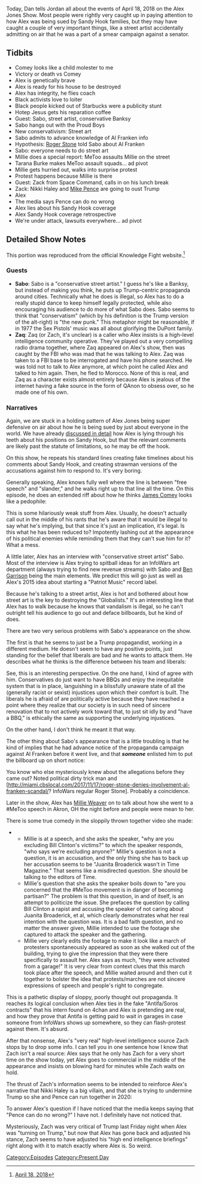 {{DEFAULTSORT:
    #_EPISODE_0152:April 18, 2018
}}{{Episode
    | title           = April 18, 2018
    | caption         = Listen to this episode on [https://knowledgefight.libsyn.com/knowledge-fight-april-18-2018-0 Libsyn] [https://open.spotify.com/episode/2gmeWVBrdNEZ6LGsMr8PdB Spotify], Read the [[Transcript/152: April 18, 2018|Unofficial Transcript]]
    | episodeNumber   = 152
    | length          = 01:53:29
    | airDate         = April 20, 2018
    | coverageDate    = April 18, 2018
    | episodeType     = [[:Category:Present Day|Present Day]]
    | appearance      = [[James Comey]], [[Hotep Jesus]], [[Sabo]], [[Al Franken]], [[Millie Weaver]], [[Tarana Burke]], [[Zack from Space Command]], [[Nikki Haley]], [[Mike Pence]]
    | previousEpisode = [[151: April 16, 2018]]
    | nextEpisode     = [[153: More Mark Richards Fun]]
}}

{{Stub}}

Today, Dan tells Jordan all about the events of April 18, 2018 on the Alex Jones Show. Most people were rightly very caught up in paying attention to how Alex was being sued by Sandy Hook families, but they may have caught a couple of very important things, like a street artist accidentally admitting on air that he was a part of a smear campaign against a senator.

==Tidbits==

*Comey looks like a child molester to me
*Victory or death vs Comey
*Alex is genetically brave
*Alex is ready for his house to be destroyed
*Alex has integrity, he flies coach
*Black activists love to loiter
*Black people kicked out of Starbucks were a publicity stunt
*Hotep Jesus gets his reparation coffee
*Guest: Sabo, street artist, conservative Banksy
*Sabo hangs out with the Proud Boys
*New conservativism: Street art
*Sabo admits to advance knowledge of Al Franken info
*Hypothesis: [[Roger Stone]] told Sabo about Al Franken
*Sabo: everyone needs to do street art
*Millie does a special report: MeToo assaults Millie on the street
*Tarana Burke makes MeToo assault squads... ad pivot
*Millie gets hurried out, walks into surprise protest
*Protest happens because Millie is there
*Guest: Zack from Space Command, calls in on his lunch break
*Zack: Nikki Haley and [[Mike Pence]] are going to oust Trump
*Alex
*The media says Pence can do no wrong
*Alex lies about his Sandy Hook coverage
*Alex Sandy Hook coverage retrospective
*We're under attack, lawsuits everywhere... ad pivot

==Detailed Show Notes==

This portion was reproduced from the official Knowledge Fight website.<ref>[https://knowledgefight.com/the-past/2018/4/18/april-18-2018 April 18, 2018]</ref>

===Guests===

*'''Sabo''': Sabo is a "conservative street artist." I guess he's like a Banksy, but instead of making you think, he puts up Trump-centric propaganda around cities. Technically what he does is illegal, so Alex has to do a really stupid dance to keep himself legally protected, while also encouraging his audience to do more of what Sabo does. Sabo seems to think that "conservatism" (which by his definition is the Trump version of the alt-right) is "the new punk." This metaphor might be reasonable, if in 1977 the Sex Pistols' music was all about glorifying the DuPont family.
*'''Zaq''': Zaq (or Zach, it's unclear) is a caller who Alex insists is a high-level intelligence community operative. They've played out a very compelling radio drama together, where Zaq appeared on Alex's show, then was caught by the FBI who was mad that he was talking to Alex. Zaq was taken to a FBI base to be interrogated and have his phone searched. He was told not to talk to Alex anymore, at which point he called Alex and talked to him again. Then, he fled to Morocco. None of this is real, and Zaq as a character exists almost entirely because Alex is jealous of the internet having a fake source in the form of QAnon to obsess over, so he made one of his own.

===Narratives===

Again, we are stuck in a holding pattern of Alex Jones being super defensive on air about how he is being sued by just about everyone in the world. We have already [https://knowledgefight.com/business/2018/4/18/alex-jones-self-defense-about-sandy-hook-is-bullshit discussed in detail] how Alex is lying through his teeth about his positions on Sandy Hook, but that the relevant comments are likely past the statute of limitations, so he may be off the hook.

On this show, he repeats his standard lines creating fake timelines about his comments about Sandy Hook, and creating strawman versions of the accusations against him to respond to. It's very boring.

Generally speaking, Alex knows fully well where the line is between "free speech" and "slander," and he walks right up to that line all the time. On this episode, he does an extended riff about how he thinks [[James Comey]] looks like a pedophile:

This is some hilariously weak stuff from Alex. Usually, he doesn't actually call out in the middle of his rants that he's aware that it would be illegal to say what he's implying, but that since it's just an implication, it's legal. Is this what he has been reduced to? Impotently lashing out at the appearance of his political enemies while reminding them that they can't sue him for it? What a mess.

A little later, Alex has an interview with "conservative street artist" Sabo. Most of the interview is Alex trying to spitball ideas for an InfoWars art department (always trying to find new revenue streams) with Sabo and [[Ben Garrison]] being the main elements. We predict this will go just as well as Alex's 2015 idea about starting a "Patriot Music" record label.

Because he's talking to a street artist, Alex is hot and bothered about how street art is the key to destroying the "Globalists." It's an interesting line that Alex has to walk because he knows that vandalism is illegal, so he can't outright tell his audience to go out and deface billboards, but he kind of does.

There are two very serious problems with Sabo's appearance on the show.

The first is that he seems to just be a Trump propagandist, working in a different medium. He doesn't seem to have any positive points, just standing for the belief that liberals are bad and he wants to attack them. He describes what he thinks is the difference between his team and liberals:

See, this is an interesting perspective. On the one hand, I kind of agree with him. Conservatives do just want to have BBQs and enjoy the inequitable system that is in place, languishing in a blissfully unaware state of all the (generally racist or sexist) injustices upon which their comfort is built. The liberals he is afraid of are politically active because they have reached a point where they realize that our society is in such need of sincere renovation that to not actively work toward that, to just sit idly by and "have a BBQ," is ethically the same as supporting the underlying injustices.

On the other hand, I don't think he meant it that way.

The other thing about Sabo's appearance that is a little troubling is that he kind of implies that he had advance notice of the propaganda campaign against Al Franken before it went live, and that '''''someone''''' enlisted him to put the billboard up on short notice:

You know who else mysteriously knew about the allegations before they came out? Noted political dirty trick man and [http://miami.cbslocal.com/2017/11/17/roger-stone-denies-involvement-al-franken-scandal/? InfoWars regular Roger Stone]. Probably a coincidence.

Later in the show, Alex has [[Millie Weaver]] on to talk about how she went to a #MeToo speech in Akron, OH the night before and people were mean to her.

There is some true comedy in the sloppily thrown together video she made:

**Millie is at a speech, and she asks the speaker, "why are you excluding Bill Clinton's victims?" to which the speaker responds, "who says we're excluding anyone?" Millie's question is not a question, it is an accusation, and the only thing she has to back up her accusation seems to be "Juanita Broaderick wasn't in Time Magazine." That seems like a misdirected question. She should be talking to the editors of Time.
**Millie's question that she asks the speaker boils down to "are you concerned that the #MeToo movement is in danger of becoming partisan?" The problem is that this question, in and of itself, is an attempt to politicize the issue. She prefaces the question by calling Bill Clinton a rapist and accusing the speaker of not caring about Juanita Broaderick, et al, which clearly demonstrates what her real intention with the question was. It is a bad faith question, and no matter the answer given, Millie intended to use the footage she captured to attack the speaker and the gathering.
**Millie very clearly edits the footage to make it look like a march of protesters spontaneously appeared as soon as she walked out of the building, trying to give the impression that they were there specifically to assault her. Alex says as much, "they were activated from a garage!" It is very clear from context clues that this march took place after the speech, and Millie waited around and then cut it together to bolster the idea that protests/marches are not sincere expressions of speech and people's right to congregate.

This is a pathetic display of sloppy, poorly thought out propaganda. It reaches its logical conclusion when Alex ties in the fake "Antifa/Soros contracts" that his intern found on 4chan and Alex is pretending are real, and how they prove that Antifa is getting paid to wait in garages in case someone from InfoWars shows up somewhere, so they can flash-protest against them. It's absurd.

After that nonsense, Alex's "very real" high-level intelligence source Zach stops by to drop some info. I can tell you in one sentence how I know that Zach isn't a real source: Alex says that he only has Zach for a very short time on the show today, yet Alex goes to commercial in the middle of the appearance and insists on blowing hard for minutes while Zach waits on hold.

The thrust of Zach's information seems to be intended to reinforce Alex's narrative that Nikki Haley is a big villain, and that she is trying to undermine Trump so she and Pence can run together in 2020:

To answer Alex's question if I have noticed that the media keeps saying that "Pence can do no wrong?" I have not. I definitely have not noticed that.

Mysteriously, Zach was very critical of Trump last Friday night when Alex was "turning on Trump," but now that Alex has gone back and adjusted his stance, Zach seems to have adjusted his "high end intelligence briefings" right along with it to match exactly where Alex is. So weird.

[[Category:Episodes]]
[[Category:Present Day]]
